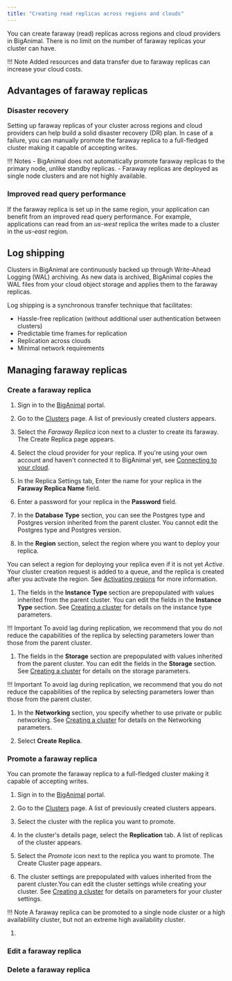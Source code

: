 ```yaml
---
title: "Creating read replicas across regions and clouds"
---
```


You can create faraway (read) replicas across regions and cloud providers in BigAnimal. There is no limit on the number of faraway replicas your cluster can have. 

!!! Note
    Added resources and data transfer due to faraway replicas can increase your cloud costs. 

## Advantages of faraway replicas

### Disaster recovery

Setting up faraway replicas of your cluster across regions and cloud providers can help build a solid disaster recovery (DR) plan. In case of a failure, you can manually promote the faraway replica to a full-fledged cluster making it capable of accepting writes. 
 
!!! Notes
    - BigAnimal does not automatically promote faraway replicas to the primary node, unlike standby replicas. 
    - Faraway replicas are deployed as single node clusters and are not highly available.



### Improved read query performance

If the faraway replica is set up in the same region, your application can benefit from an improved read query performance. For example, applications can read from an *us-west* replica the writes made to a cluster in the *us-east* region.

## Log shipping

Clusters in BigAnimal are continuously backed up through Write-Ahead Logging (WAL) archiving. As new data is archived, BigAnimal copies the WAL files from your cloud object storage and applies them to the faraway replicas. 

Log shipping is a synchronous transfer technique that facilitates:
- Hassle-free replication (without additional user authentication between clusters)
- Predictable time frames for replication
- Replication across clouds
- Minimal network requirements

## Managing faraway replicas



### Create a faraway replica


1. Sign in to the [BigAnimal](https://portal.biganimal.com/) portal.

1. Go to the [Clusters](https://portal.biganimal.com/clusters) page. A list of previously created clusters appears.

1. Select the *Faraway Replica* icon next to a cluster to create its faraway. The Create Replica page appears.

1. Select the cloud provider for your replica. If you're using your own account and haven't connected it to BigAnimal yet, see [Connecting to your cloud](/biganimal/latest/getting_started/02_connecting_to_your_cloud).

1. In the Replica Settings tab, Enter the name for your replica in the **Faraway Replica Name** field.

1.  Enter a password for your replica in the **Password** field.

1.  In the **Database Type** section, you can see the Postgres type and Postgres version inherited from the parent cluster. You cannot edit the Postgres type and Postgres version. 

1.  In the **Region** section, select the region where you want to deploy your replica.

 You can select a region for deploying your replica even if it is not yet *Active*. Your cluster creation request is added to a queue, and the replica is created after you activate the region. See [Activating regions](/biganimal/latest/getting_started/activating_regions) for more information.
 
1.  The fields in the **Instance Type** section are prepopulated with values inherited from the parent cluster. You can edit the fields in the **Instance Type** section. See [Creating a cluster](/biganimal/latest/getting_started/creating_a_cluster/) for details on the instance type parameters.

!!! Important
     To avoid lag during replication, we recommend that you do not reduce the capabilities of the replica by selecting parameters lower than those from the parent cluster.

1.  The fields in the **Storage** section are prepopulated with values inherited from the parent cluster. You can edit the fields in the **Storage** section. See [Creating a cluster](/biganimal/latest/getting_started/creating_a_cluster/) for details on the storage parameters.

!!! Important
     To avoid lag during replication, we recommend that you do not reduce the capabilities of the replica by selecting parameters lower than those from the parent cluster.
    
1.  In the **Networking** section, you specify whether to use private or public networking. See [Creating a cluster](/biganimal/latest/getting_started/creating_a_cluster/) for details on the Networking parameters.

1. Select **Create Replica**. 
<!-- not sure if this section is editable -->



### Promote a faraway replica

You can promote the faraway replica to a full-fledged cluster making it capable of accepting writes. 

1. Sign in to the [BigAnimal](https://portal.biganimal.com/) portal.

1. Go to the [Clusters](https://portal.biganimal.com/clusters) page. A list of previously created clusters appears.

1. Select the cluster with the replica you want to promote.

1. In the cluster's details page, select the **Replication** tab. A list of replicas of the cluster appears.

1. Select the *Promote* icon next to the replica you want to promote. The Create Cluster page appears. 

1. The cluster settings are prepopulated with values inherited from the parent cluster.You can edit the cluster settings while creating your cluster. See [Creating a cluster](/biganimal/latest/getting_started/creating_a_cluster/) for details on parameters for your cluster settings.

 !!! Note
     A faraway replica can be promoted to a single node cluster or a high availablility cluster, but not an extreme high availability cluster. 

1. 
 


 





### Edit a faraway replica



### Delete a faraway replica
